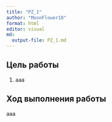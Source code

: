```yaml
---
title: "PZ_1"
author: "MoonFlower18"
format: html
editor: visual
md:
  output-file: PZ_1.md
---
```


## Цель работы

1. ааа

## Ход выполнения работы

ааа
